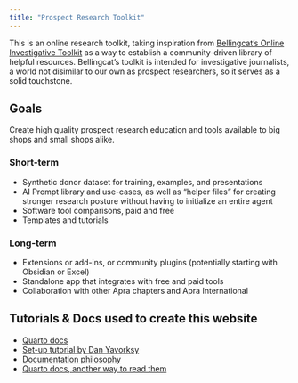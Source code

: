 ```yaml
---
title: "Prospect Research Toolkit"
---
```


This is an online research toolkit, taking inspiration from [Bellingcat's Online Investigative Toolkit](https://bellingcat.gitbook.io/toolkit){.external} as a way to establish a community-driven library of helpful resources. Bellingcat's toolkit is intended for investigative journalists, a world not disimilar to our own as prospect researchers, so it serves as a solid touchstone.

## Goals
Create high quality prospect research education and tools available to big shops and small shops alike.

### Short-term
- Synthetic donor dataset for training, examples, and presentations
- AI Prompt library and use-cases, as well as "helper files" for creating stronger research posture without having to initialize an entire agent
- Software tool comparisons, paid and free
- Templates and tutorials

### Long-term
- Extensions or add-ins, or community plugins (potentially starting with Obsidian or Excel)
- Standalone app that integrates with free and paid tools
- Collaboration with other Apra chapters and Apra International

## Tutorials & Docs used to create this website
- [Quarto docs](https://quarto.org/docs/websites){.external}
- [Set-up tutorial by Dan Yavorksy](https://www.danyavorsky.com/posts/020-quarto-websites/){.external}
- [Documentation philosophy](https://diataxis.fr/){.external}
- [Quarto docs, another way to read them](https://deepwiki.com/quarto-dev/quarto-web/4.1-website-navigation){.external}
